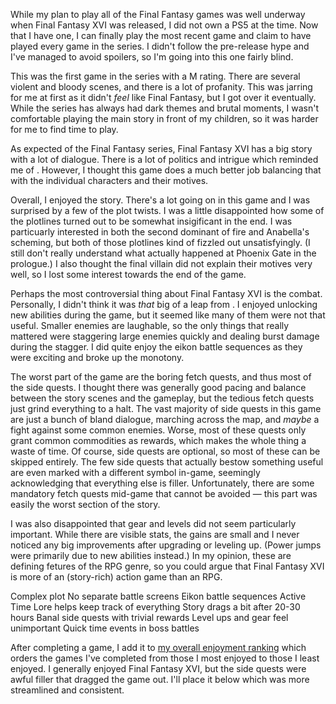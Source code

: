 While my plan to play all of the Final Fantasy games was well underway when Final Fantasy&nbsp;XVI was released, I did
not own a PS5 at the time. Now that I have one, I can finally play the most recent game and claim to have played every
game in the series. I didn't follow the pre-release hype and I've managed to avoid spoilers, so I'm going into this one
fairly blind.

<GameHeader game={props.game} />

This was the first game in the series with a M rating. There are several violent and bloody scenes, and there is a lot
of profanity. This was jarring for me at first as it didn't _feel_ like Final Fantasy, but I got over it eventually.
While the series has always had dark themes and brutal moments, I wasn't comfortable playing the main story in front of
my children, so it was harder for me to find time to play.

As expected of the Final Fantasy series, Final Fantasy&nbsp;XVI has a big story with a lot of dialogue. There is a lot
of politics and intrigue which reminded me of <GameLink slug="final_fantasy_xii" />. However, I thought this game does a
much better job balancing that with the individual characters and their motives.

Overall, I enjoyed the story. There's a lot going on in this game and I was surprised by a few of the plot twists.
I was a little disappointed how some of the plotlines turned out to be somewhat insigificant in the end. I was
particuarly interested in both <Spoiler>the second dominant of fire and Anabella's scheming, but both of those plotlines
kind of fizzled out unsatisfyingly. (I still don't really understand what actually happened at Phoenix Gate in the
prologue.)</Spoiler> I also thought the final villain did not explain their motives very well, so I lost some interest
towards the end of the game.

Perhaps the most controversial thing about Final Fantasy&nbsp;XVI is the combat. Personally, I didn't think it was
_that_ big of a leap from <GameLink slug="final_fantasy_xv" />. I enjoyed unlocking new abilities during the game, but
it seemed like many of them were not that useful. Smaller enemies are laughable, so the only things that really mattered
were staggering large enemies quickly and dealing burst damage during the stagger. I did quite enjoy the eikon battle
sequences as they were exciting and broke up the monotony.

The worst part of the game are the boring fetch quests, and thus most of the side quests. I thought there was generally
good pacing and balance between the story scenes and the gameplay, but the tedious fetch quests just grind everything to
a halt. The vast majority of side quests in this game are just a bunch of bland dialogue, marching across the map, and
_maybe_ a fight against some common enemies. Worse, most of these quests only grant common commodities as rewards, which
makes the whole thing a waste of time. Of course, side quests are optional, so most of these can be skipped entirely.
The few side quests that actually bestow something useful are even marked with a different symbol in-game, seemingly
acknowledging that everything else is filler. Unfortunately, there are some mandatory fetch quests mid-game that cannot
be avoided &mdash; this part was easily the worst section of the story.

I was also disappointed that gear and levels did not seem particularly important. While there are visible stats, the
gains are small and I never noticed any big improvements after upgrading or leveling up. (Power jumps were primarily due
to new abilities instead.) In my opinion, these are defining fetures of the RPG genre, so you could argue that Final
Fantasy&nbsp;XVI is more of an (story-rich) action game than an RPG.

<LikedDisliked>
  <LikedList>
    <LikedItem>Complex plot</LikedItem>
    <LikedItem>No separate battle screens</LikedItem>
    <LikedItem>Eikon battle sequences</LikedItem>
    <LikedItem>Active Time Lore helps keep track of everything</LikedItem>
  </LikedList>
  <DislikedList>
    <DislikedItem>Story drags a bit after 20-30 hours</DislikedItem>
    <DislikedItem>Banal side quests with trivial rewards</DislikedItem>
    <DislikedItem>Level ups and gear feel unimportant</DislikedItem>
    <DislikedItem>Quick time events in boss battles</DislikedItem>
  </DislikedList>
</LikedDisliked>

After completing a game, I add it to [my overall enjoyment ranking](/ranking) which orders the games I've completed from
those I most enjoyed to those I least enjoyed. I generally enjoyed Final Fantasy&nbsp;XVI, but the side quests were
awful filler that dragged the game out. I'll place it below <GameLink slug="final_fantasy_iv" /> which was more
streamlined and consistent.

<GameRanking game={props.slug} />
